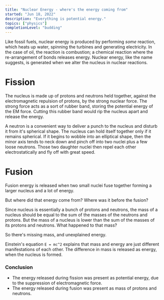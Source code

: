 ```yaml
---
title: "Nuclear Energy - where's the energy coming from"
started: "Jun 18, 2022"
description: "Everything is potential energy."
topics: ["physics"]
completionLevel: "budding"
---
```


Like fossil fuels, nuclear energy is produced by performing *some* reaction, which heats up water, spinning the turbines and generating electricity. In the case of oil, the reaction is combustion; a chemical reaction where the re-arrangement of bonds releases energy. Nuclear energy, like the name suggests, is generated when we alter the nucleus in nuclear reactions.

# Fission

The nucleus is made up of protons and neutrons held together, against the electromagnetic repulsion of protons, by the strong nuclear force. The strong force acts as a sort of rubber band, storing the potential energy of the EM force. Cutting this rubber band would rip the nucleus apart and release the energy.

A neutron is a convenient way to deliver a punch to the nucleus and disturb it from it's spherical shape. The nucleus can hold itself together only if it remains spherical. If it begins to wobble into an elliptical shape, then the minor axis tends to neck down and pinch off into two nuclei plus a few loose neutrons. Those two daughter nuclei then repel each other electrostatically and fly off with great speed.

# Fusion

Fusion energy is released when two small nuclei fuse together forming a larger nucleus and a lot of energy.

But where did that energy come from? Where was it before the fusion?

Since nucleus is essentially a bunch of protons and neutrons, the mass of a nucleus should be equal to the sum of the masses of the neutrons and protons. But the mass of a nucleus is lower than the sum of the masses of its protons and neutrons. What happened to that mass?

So there's missing mass, and unexplained energy.

Einstein's equation `E = mc^2` explains that mass and energy are just different manifestations of each other. The difference in mass is released as energy, when the nucleus is formed.

### Conclusion

- The energy released during fission was present as potential energy, due to the suppression of electromagnetic force.
- The energy released during fusion was present as mass of protons and neutrons.
